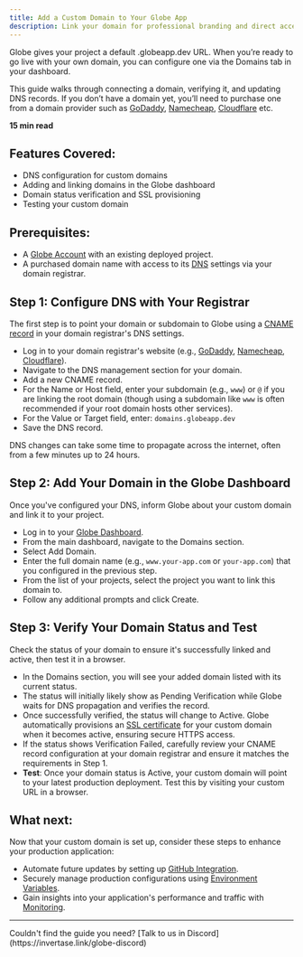 ```yaml
---
title: Add a Custom Domain to Your Globe App
description: Link your domain for professional branding and direct access to your application.
---
```


Globe gives your project a default .globeapp.dev URL. When you’re ready to go live with your own domain, you can configure one via the Domains tab in your dashboard.

This guide walks through connecting a domain, verifying it, and updating DNS records. If you don’t have a domain yet, you’ll need to purchase one from a domain provider such as [GoDaddy](https://www.godaddy.com/), [Namecheap](https://www.namecheap.com/), [Cloudflare](https://www.cloudflare.com/products/registrar/) etc.

**15 min read**

## Features Covered:

- DNS configuration for custom domains
- Adding and linking domains in the Globe dashboard
- Domain status verification and SSL provisioning
- Testing your custom domain

## Prerequisites:

- A [Globe Account](https://globe.dev/login) with an existing deployed project.
- A purchased domain name with access to its [DNS](https://www.cloudflare.com/learning/dns/what-is-dns/) settings via your domain registrar.

## Step 1: Configure DNS with Your Registrar

The first step is to point your domain or subdomain to Globe using a [CNAME record](https://www.cloudflare.com/learning/dns/dns-records/dns-cname-record/) in your domain registrar's DNS settings.

- Log in to your domain registrar's website (e.g., [GoDaddy](https://www.godaddy.com/), [Namecheap](https://www.namecheap.com/), [Cloudflare](https://www.cloudflare.com/products/registrar/)).
- Navigate to the DNS management section for your domain.
- Add a new CNAME record.
- For the Name or Host field, enter your subdomain (e.g., `www`) or `@` if you are linking the root domain (though using a subdomain like `www` is often recommended if your root domain hosts other services).
- For the Value or Target field, enter: `domains.globeapp.dev`
- Save the DNS record.

<Info>
  DNS changes can take some time to propagate across the internet, often from a
  few minutes up to 24 hours.
</Info>

## Step 2: Add Your Domain in the Globe Dashboard

Once you've configured your DNS, inform Globe about your custom domain and link it to your project.

- Log in to your [Globe Dashboard](https://globe.dev/login).
- From the main dashboard, navigate to the Domains section.
- Select Add Domain.
- Enter the full domain name (e.g., `www.your-app.com` or `your-app.com`) that you configured in the previous step.
- From the list of your projects, select the project you want to link this domain to.
- Follow any additional prompts and click Create.

## Step 3: Verify Your Domain Status and Test

Check the status of your domain to ensure it's successfully linked and active, then test it in a browser.

- In the Domains section, you will see your added domain listed with its current status.
- The status will initially likely show as Pending Verification while Globe waits for DNS propagation and verifies the record.
- Once successfully verified, the status will change to Active. Globe automatically provisions an [SSL certificate](https://www.cloudflare.com/learning/ssl/what-is-an-ssl-certificate/) for your custom domain when it becomes active, ensuring secure HTTPS access.
- If the status shows Verification Failed, carefully review your CNAME record configuration at your domain registrar and ensure it matches the requirements in Step 1.
- **Test**: Once your domain status is Active, your custom domain will point to your latest production deployment. Test this by visiting your custom URL in a browser.

## What next:

Now that your custom domain is set up, consider these steps to enhance your production application:

- Automate future updates by setting up [GitHub Integration](https://docs.globe.dev/core-concepts/github-integration).
- Securely manage production configurations using [Environment Variables](https://docs.globe.dev/core-concepts/environment-variables).
- Gain insights into your application's performance and traffic with [Monitoring](https://docs.globe.dev/core-concepts/monitoring).

---

<Info>
  Couldn't find the guide you need? [Talk to us in
  Discord](https://invertase.link/globe-discord)
</Info>
